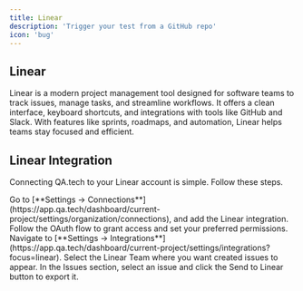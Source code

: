 ```yaml
---
title: Linear
description: 'Trigger your test from a GitHub repo'
icon: 'bug'
---
```


## Linear

Linear is a modern project management tool designed for software teams to track issues, manage tasks, and streamline workflows. It offers a clean interface, keyboard shortcuts, and integrations with tools like GitHub and Slack. With features like sprints, roadmaps, and automation, Linear helps teams stay focused and efficient.

## Linear Integration

Connecting QA.tech to your Linear account is simple. Follow these steps.

<Steps>
  <Step title="Connect to Linear">
    Go to [**Settings →
    Connections**](https://app.qa.tech/dashboard/current-project/settings/organization/connections),
    and add the Linear integration. Follow the OAuth flow to grant access and
    set your preferred permissions.
  </Step>
  <Step title="Configure the Project">
    Navigate to [**Settings →
    Integrations**](https://app.qa.tech/dashboard/current-project/settings/integrations?focus=linear).
    Select the Linear Team where you want created issues to appear.
  </Step>
  <Step title="Export an Issue">
    In the Issues section, select an issue and click the Send to Linear button
    to export it.
  </Step>
</Steps>
